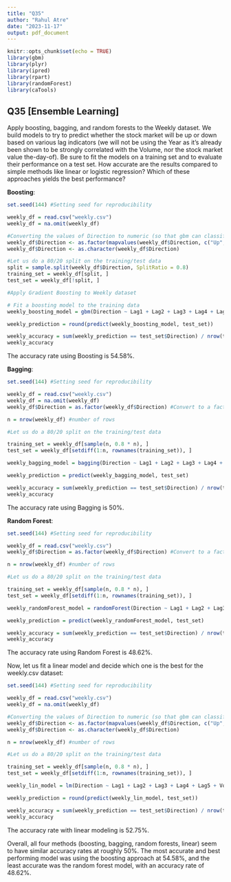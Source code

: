 ```yaml
---
title: "Q35"
author: "Rahul Atre"
date: "2023-11-17"
output: pdf_document
---
```


```r
knitr::opts_chunk$set(echo = TRUE)
library(gbm)
library(plyr)
library(ipred)
library(rpart)
library(randomForest)
library(caTools)
```

## Q35 [Ensemble Learning]

Apply boosting, bagging, and random forests to the Weekly dataset. We build models to try to predict whether the stock market will be up or down based on various lag indicators (we will not be using the Year as it’s already been shown to be strongly correlated with the Volume, nor the stock market value the-day-of). Be sure to fit the models on a training set and to evaluate their performance on a test set. How accurate are the results compared to simple methods like linear or logistic regression? Which of these approaches yields the best performance?

**Boosting**:

```R
set.seed(144) #Setting seed for reproducibility 

weekly_df = read.csv("weekly.csv")
weekly_df = na.omit(weekly_df)

#Converting the values of Direction to numeric (so that gbm can classify correctly)
weekly_df$Direction <- as.factor(mapvalues(weekly_df$Direction, c("Up", "Down"), c("1","0"))) 
weekly_df$Direction <- as.character(weekly_df$Direction)

#Let us do a 80/20 split on the training/test data
split = sample.split(weekly_df$Direction, SplitRatio = 0.8)
training_set = weekly_df[split, ]
test_set = weekly_df[!split, ]

#Apply Gradient Boosting to Weekly dataset

# Fit a boosting model to the training data
weekly_boosting_model = gbm(Direction ~ Lag1 + Lag2 + Lag3 + Lag4 + Lag5 + Volume, data = training_set, distribution = "gaussian") 

weekly_prediction = round(predict(weekly_boosting_model, test_set)) 

weekly_accuracy = sum(weekly_prediction == test_set$Direction) / nrow(test_set)
weekly_accuracy
```
The accuracy rate using Boosting is 54.58%.

**Bagging**:

```R
set.seed(144) #Setting seed for reproducibility 

weekly_df = read.csv("weekly.csv")
weekly_df = na.omit(weekly_df)
weekly_df$Direction = as.factor(weekly_df$Direction) #Convert to a factor

n = nrow(weekly_df) #number of rows

#Let us do a 80/20 split on the training/test data

training_set = weekly_df[sample(n, 0.8 * n), ]
test_set = weekly_df[setdiff(1:n, rownames(training_set)), ]

weekly_bagging_model = bagging(Direction ~ Lag1 + Lag2 + Lag3 + Lag4 + Lag5 + Volume, data = training_set, nbagg = 10, coob = TRUE, control = rpart.control(minsplit = 2, cp = 0))

weekly_prediction = predict(weekly_bagging_model, test_set)

weekly_accuracy = sum(weekly_prediction == test_set$Direction) / nrow(test_set)
weekly_accuracy
```
The accuracy rate using Bagging is 50%.


**Random Forest**:

```R
set.seed(144) #Setting seed for reproducibility 

weekly_df = read.csv("weekly.csv")
weekly_df$Direction = as.factor(weekly_df$Direction) #Convert to a factor

n = nrow(weekly_df) #number of rows

#Let us do a 80/20 split on the training/test data

training_set = weekly_df[sample(n, 0.8 * n), ]
test_set = weekly_df[setdiff(1:n, rownames(training_set)), ]

weekly_randomForest_model = randomForest(Direction ~ Lag1 + Lag2 + Lag3 + Lag4 + Lag5 + Volume, data = training_set)

weekly_prediction = predict(weekly_randomForest_model, test_set)

weekly_accuracy = sum(weekly_prediction == test_set$Direction) / nrow(test_set)
weekly_accuracy
```
The accuracy rate using Random Forest is 48.62%. 

Now, let us fit a linear model and decide which one is the best for the weekly.csv dataset:


```R
set.seed(144) #Setting seed for reproducibility 

weekly_df = read.csv("weekly.csv")
weekly_df = na.omit(weekly_df)

#Converting the values of Direction to numeric (so that gbm can classify correctly)
weekly_df$Direction <- as.factor(mapvalues(weekly_df$Direction, c("Up", "Down"), c("1","0"))) 
weekly_df$Direction <- as.character(weekly_df$Direction)

n = nrow(weekly_df) #number of rows

#Let us do a 80/20 split on the training/test data

training_set = weekly_df[sample(n, 0.8 * n), ]
test_set = weekly_df[setdiff(1:n, rownames(training_set)), ]

weekly_lin_model = lm(Direction ~ Lag1 + Lag2 + Lag3 + Lag4 + Lag5 + Volume, data = training_set)

weekly_prediction = round(predict(weekly_lin_model, test_set))

weekly_accuracy = sum(weekly_prediction == test_set$Direction) / nrow(test_set)
weekly_accuracy

```
The accuracy rate with linear modeling is 52.75%.


Overall, all four methods (boosting, bagging, random forests, linear) seem to have similar accuracy rates at roughly 50%. The most accurate and best performing model was using the boosting approach at 54.58%, and the least accurate was the random forest model, with an accuracy rate of 48.62%.